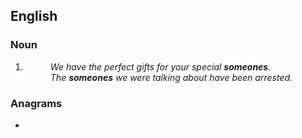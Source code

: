 {{also|someone's}}
==English==

===Noun===
{{head|en|noun plural form}}

# {{plural of|someone|lang=en}}
#: ''We have the perfect gifts for your special '''someones'''.''
#: ''The '''someones''' we were talking about have been arrested.''

===Anagrams===
* {{anagrams|en|a=eemnooss|onesomes}}